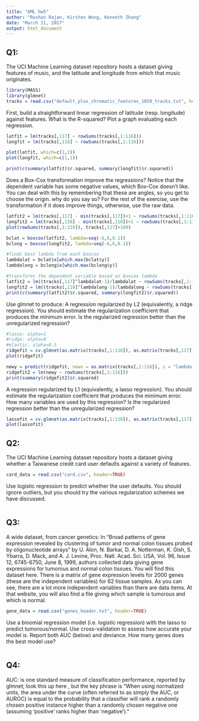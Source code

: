 ```yaml
---
title: "AML hw5"
author: "Roshan Rajan, Kirsten Wong, Kenneth Zhang"
date: "March 11, 2017"
output: html_document
---
```


## Q1:
The UCI Machine Learning dataset repository hosts a dataset giving features of music, and the latitude and longitude from which that music originates.
```r
library(MASS)
library(glmnet)
tracks = read.csv("default_plus_chromatic_features_1059_tracks.txt", header=FALSE)
```
First, build a straightforward linear regression of latitude (resp. longitude) against features. What is the R-squared? Plot a graph evaluating each regression.
```r
latfit = lm(tracks[,117] ~ rowSums(tracks[,1:116]))
longfit = lm(tracks[,118] ~ rowSums(tracks[,1:116]))

plot(latfit, which=c(1,1))
plot(longfit, which=c(1,1))

print(c(summary(latfit)$r.squared, summary(longfit)$r.squared))
```
Does a Box-Cox transformation improve the regressions? Notice that the dependent variable has some negative values, which Box-Cox doesn't like. You can deal with this by remembering that these are angles, so you get to choose the origin. why do you say so? For the rest of the exercise, use the transformation if it does improve things, otherwise, use the raw data.
```r
latfit2 = lm(tracks[,117] - min(tracks[,117])+1 ~ rowSums(tracks[,1:116]+1))
longfit2 = lm(tracks[,118] - min(tracks[,118])+1 ~ rowSums(tracks[,1:116]+1))
plot(rowSums(tracks[,1:116]), tracks[,117]+100)

bclat = boxcox(latfit2, lambda=seq(-6,6,0.1))
bclong = boxcox(longfit2, lambda=seq(-6,6,0.1))

#finds best lambda from each boxcox
lambdalat = bclat$x[which.max(bclat$y)]
lambdalong = bclong$x[which.max(bclong$y)]

#transforms the dependent variable based on boxcox lambda
latfit2 = lm((tracks[,117]^lambdalat-1)/lambdalat ~ rowSums(tracks[,1:116]))
longfit2 = lm((tracks[,118]^lambdalong-1)/lambdalong ~ rowSums(tracks[,1:116]))
print(c(summary(latfit2)$r.squared, summary(longfit2)$r.squared))
```
Use glmnet to produce:
A regression regularized by L2 (equivalently, a ridge regression). You should estimate the regularization coefficient that produces the minimum error. Is the regularized regression better than the unregularized regression?
```r
#lasso: alpha=1
#ridge: alpha=0
#elastic: alpha=0.5
ridgefit = cv.glmnet(as.matrix(tracks[,1:116]), as.matrix(tracks[,117]), alpha=0)
plot(ridgefit)

newy = predict(ridgefit, newx = as.matrix(tracks[,1:116]), s = "lambda.min")
ridgefit2 = lm(newy ~ rowSums(tracks[,1:116]))
print(summary(ridgefit2)$r.squared)
```
A regression regularized by L1 (equivalently, a lasso regression). You should estimate the regularization coefficient that produces the minimum error. How many variables are used by this regression? Is the regularized regression better than the unregularized regression?

```r
lassofit = cv.glmnet(as.matrix(tracks[,1:116]), as.matrix(tracks[,117]), alpha=1)
plot(lassofit)
```

## Q2:
The UCI Machine Learning dataset repository hosts a dataset giving whether a Taiwanese credit card user defaults against a variety of features.
```r
card_data = read.csv("card.csv", header=TRUE)
```
Use logistic regression to predict whether the user defaults. You should ignore outliers, but you should try the various regularization schemes we have discussed.
```r

```

## Q3:
A wide dataset, from cancer genetics: In "Broad patterns of gene expression revealed by clustering of tumor and normal colon tissues probed by oligonucleotide arrays" by U. Alon, N. Barkai, D. A. Notterman, K. Gish, S. Ybarra, D. Mack, and A. J. Levine, Proc. Natl. Acad. Sci. USA, Vol. 96, Issue 12, 6745-6750, June 8, 1999, authors collected data giving gene expressions for tumorous and normal colon tissues. You will find this dataset here. There is a matrix of gene expression levels for 2000 genes (these are the independent variables) for 62 tissue samples. As you can see, there are a lot more independent variables than there are data items. At that website, you will also find a file giving which sample is tumorous and which is normal.
```r
gene_data = read.csv("genes_header.txt", header=TRUE)
```
Use a binomial regression model (i.e. logistic regression) with the lasso to predict tumorous/normal. Use cross-validation to assess how accurate your model is. Report both AUC (below) and deviance. How many genes does the best model use?
```r

```

## Q4:
AUC: is one standard measure of classification performance, reported by glmnet; look this up here , but the key phrase is "When using normalized units, the area under the curve (often referred to as simply the AUC, or AUROC) is equal to the probability that a classifier will rank a randomly chosen positive instance higher than a randomly chosen negative one (assuming 'positive' ranks higher than 'negative')."
```r

```